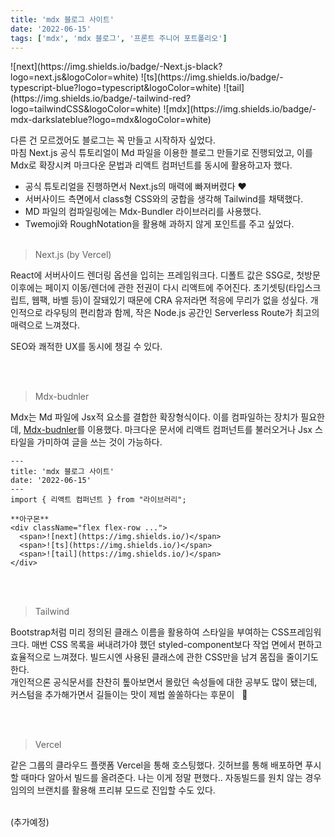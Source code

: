 ```yaml
---
title: 'mdx 블로그 사이트'
date: '2022-06-15'
tags: ['mdx', 'mdx 블로그', '프론트 주니어 포트폴리오']
---
```


<div className="flex flex-row justify-center space-x-1 mb-16">
  <span>![next](https://img.shields.io/badge/-Next.js-black?logo=next.js&logoColor=white)</span>
  <span>![ts](https://img.shields.io/badge/-typescript-blue?logo=typescript&logoColor=white)</span>
  <span>![tail](https://img.shields.io/badge/-tailwind-red?logo=tailwindCSS&logoColor=white)</span>
  <span>![mdx](https://img.shields.io/badge/-mdx-darkslateblue?logo=mdx&logoColor=white)</span>
</div>

다른 건 모르겠어도 블로그는 꼭 만들고 시작하자 싶었다.  
마침 Next.js 공식 튜토리얼이 Md 파일을 이용한 블로그 만들기로 진행되었고,
이를 Mdx로 확장시켜 마크다운 문법과 리액트 컴퍼넌트를 동시에 활용하고자 했다.

- 공식 튜토리얼을 진행하면서 Next.js의 매력에 빠져버렸다 ♥️
- 서버사이드 측면에서 class형 CSS와의 궁합을 생각해 Tailwind를 채택했다.
- MD 파일의 컴파일링에는 Mdx-Bundler 라이브러리를 사용했다.
- Twemoji와 RoughNotation을 활용해 과하지 않게 포인트를 주고 싶었다.
<br/><br/>
> Next.js (by Vercel)

React에 서버사이드 렌더링 옵션을 입히는 프레임워크다.
디폴트 값은 SSG로, 첫방문 이후에는 페이지 이동/렌더에 관한 전권이 다시 리액트에 주어진다.
초기셋팅(타입스크립트, 웹팩, 바벨 등)이 잘돼있기 때문에 CRA 유저라면 적응에 무리가 없을 성싶다.
개인적으로 라우팅의 편리함과 함께, 작은 Node.js 공간인 Serverless Route가 최고의 매력으로 느껴졌다.

SEO와 쾌적한 UX를 동시에 챙길 수 있다.

<br/><br/>
> Mdx-budnler

Mdx는 Md 파일에 Jsx적 요소를 결합한 확장형식이다.
이를 컴파일하는 장치가 필요한데, [Mdx-budnler](https://www.iamyadav.com/blogs/use-mdx-bundler-with-next-js)를 이용했다.
마크다운 문서에 리액트 컴퍼넌트를 불러오거나
Jsx 스타일을 가미하여 글을 쓰는 것이 가능하다.
```mdx 예시.mdx
---
title: 'mdx 블로그 사이트'
date: '2022-06-15'
---
import { 리액트 컴퍼넌트 } from "라이브러리";

**아구몬**
<div className="flex flex-row ...">
  <span>![next](https://img.shields.io/)</span>
  <span>![ts](https://img.shields.io/)</span>
  <span>![tail](https://img.shields.io/)</span>
</div>
```

<br/><br/>
> Tailwind

Bootstrap처럼 미리 정의된 클래스 이름을 활용하여 스타일을 부여하는 CSS프레임워크다.
매번 CSS 목록을 써내려가야 했던 styled-component보다 작업 면에서 편하고 효율적으로 느껴졌다.
빌드시엔 사용된 클래스에 관한 CSS만을 남겨 몸집을 줄이기도 한다.
<br/>
개인적으론 공식문서를 찬찬히 톺아보면서 몰랐던 속성들에 대한 공부도 많이 됐는데,
커스텀을 추가해가면서 길들이는 맛이 제법 쏠쏠하다는 후문이&nbsp;&nbsp; 🙊


<br/><br/>
> Vercel
 
같은 그룹의 클라우드 플랫폼 Vercel을 통해 호스팅했다.
깃허브를 통해 배포하면 푸시할 때마다 알아서 빌드를 올려준다.
나는 이게 정말 편했다..
자동빌드를 원치 않는 경우 임의의 브랜치를 활용해 프리뷰 모드로 진입할 수도 있다.

<br/>
(추가예정)